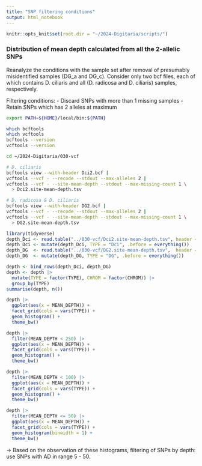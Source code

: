 ```yaml
---
title: "SNP filtering conditions"
output: html_notebook
---
```


```r
knitr::opts_knit$set(root.dir = "~/2024-Digitaria/scripts/")
```

### Distribution of mean depth calculated from all the 2-allelic SNPs

Reanalyze the conditions with the sample set after removal of presumably
misidentified samples (DG_a and DG_c). Consider only two bcf files, each of
which contains D. ciliaris and all (D. radicosa and D. ciliaris) samples,
respectively.

Filtering conditions:
 - Discard SNPs with more than 1 missing samples
 - Retain SNPs which has 2 alleles at maximum


```sh
export PATH=${HOME}/local/bin:${PATH}

which bcftools
which vcftools
bcftools --version
vcftools --version

cd ~/2024-Digitaria/030-vcf

# D. ciliaris
bcftools view --with-header Dci2.bcf |
vcftools --vcf - --recode --stdout --max-alleles 2 |
vcftools --vcf - --site-mean-depth --stdout --max-missing-count 1 \
  > Dci2.site-mean-depth.tsv

# D. radicosa & D. ciliaris
bcftools view --with-header DG2.bcf |
vcftools --vcf - --recode --stdout --max-alleles 2 |
vcftools --vcf - --site-mean-depth --stdout --max-missing-count 1 \
  > DG2.site-mean-depth.tsv

```

```r
library(tidyverse)
depth_Dci <- read.table("../030-vcf/Dci2.site-mean-depth.tsv", header = TRUE, sep = "\t")
depth_Dci <- mutate(depth_Dci, TYPE = "Dci", .before = everything())
depth_DG  <- read.table("../030-vcf/DG2.site-mean-depth.tsv",  header = TRUE, sep = "\t")
depth_DG  <- mutate(depth_DG, TYPE = "DG", .before = everything())

depth <- bind_rows(depth_Dci, depth_DG)
depth <- depth |> 
  mutate(TYPE = factor(TYPE), CHROM = factor(CHROM)) |> 
  group_by(TYPE)
summarise(depth, n())

depth |> 
  ggplot(aes(x = MEAN_DEPTH)) +
  facet_grid(cols = vars(TYPE)) +
  geom_histogram() +
  theme_bw()
```

```r
depth |> 
  filter(MEAN_DEPTH < 250) |> 
  ggplot(aes(x = MEAN_DEPTH)) +
  facet_grid(cols = vars(TYPE)) +
  geom_histogram() +
  theme_bw()
```

```r
depth |> 
  filter(MEAN_DEPTH < 100) |> 
  ggplot(aes(x = MEAN_DEPTH)) +
  facet_grid(cols = vars(TYPE)) +
  geom_histogram() +
  theme_bw()
```

```r
depth |> 
  filter(MEAN_DEPTH <= 50) |> 
  ggplot(aes(x = MEAN_DEPTH)) +
  facet_grid(cols = vars(TYPE)) +
  geom_histogram(binwidth = 1) +
  theme_bw()
```

 -> Based on the observation of these histograms, filtering of SNPs by depth:
    use SNPs with AD in range 5 - 50.

###